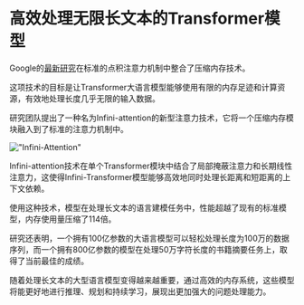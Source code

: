 # 高效处理无限长文本的Transformer模型

Google的[最新研究](https://arxiv.org/abs/2404.07143)在标准的点积注意力机制中整合了压缩内存技术。

这项技术的目标是让Transformer大语言模型能够使用有限的内存足迹和计算资源，有效地处理长度几乎无限的输入数据。

研究团队提出了一种名为Infini-attention的新型注意力技术，它将一个压缩内存模块融入到了标准的注意力机制中。

!["Infini-Attention"](../../img/research/infini-attention.png)

Infini-attention技术在单个Transformer模块中结合了局部掩蔽注意力和长期线性注意力，这使得Infini-Transformer模型能够高效地同时处理长距离和短距离的上下文依赖。

使用这种技术，模型在处理长文本的语言建模任务中，性能超越了现有的标准模型，内存使用量压缩了114倍。

研究还表明，一个拥有100亿参数的大语言模型可以轻松处理长度为100万的数据序列，而一个拥有800亿参数的模型在处理50万字符长度的书籍摘要任务上，取得了当前最佳的成绩。

随着处理长文本的大型语言模型变得越来越重要，通过高效的内存系统，这些模型将能更好地进行推理、规划和持续学习，展现出更加强大的问题处理能力。
